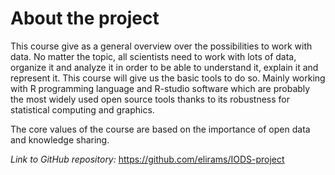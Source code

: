 
# About the project

This course give as a general overview over the possibilities to work with data. No matter the topic, all scientists need to work with lots of data, organize it and analyze it in order to be able to understand it, explain it and represent it. This course will give us the basic tools to do so. Mainly working with R programming language and R-studio software which are probably the most widely used open source tools thanks to its robustness for statistical computing and graphics.

The core values of the course are based on the importance of open data and knowledge sharing.

*Link to GitHub repository:* <https://github.com/elirams/IODS-project>

